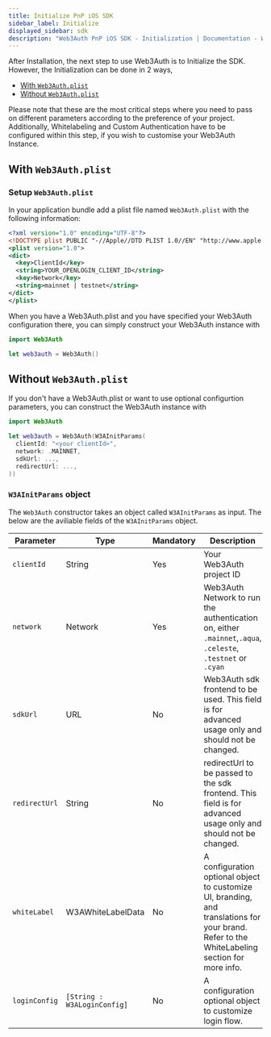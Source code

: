 ```yaml
---
title: Initialize PnP iOS SDK
sidebar_label: Initialize
displayed_sidebar: sdk
description: "Web3Auth PnP iOS SDK - Initialization | Documentation - Web3Auth"
---
```


After Installation, the next step to use Web3Auth is to Initialize the SDK. However, the Initialization can be done in 2 ways,

- [With `Web3Auth.plist`](#with-web3authplist)
- [Without `Web3Auth.plist`](#without-web3authplist)

Please note that these are the most critical steps where you need to pass on different parameters according to the preference of your project.
Additionally, Whitelabeling and Custom Authentication have to be configured within this step, if you wish to customise your Web3Auth Instance.

## With `Web3Auth.plist`

### Setup `Web3Auth.plist`

In your application bundle add a plist file named `Web3Auth.plist` with the following information:

```xml
<?xml version="1.0" encoding="UTF-8"?>
<!DOCTYPE plist PUBLIC "-//Apple//DTD PLIST 1.0//EN" "http://www.apple.com/DTDs/PropertyList-1.0.dtd">
<plist version="1.0">
<dict>
  <key>ClientId</key>
  <string>YOUR_OPENLOGIN_CLIENT_ID</string>
  <key>Network</key>
  <string>mainnet | testnet</string>
</dict>
</plist>
```

When you have a Web3Auth.plist and you have specified your Web3Auth configuration there, you can simply construct your Web3Auth instance with

```swift
import Web3Auth

let web3auth = Web3Auth()
```

## Without `Web3Auth.plist`

If you don't have a Web3Auth.plist or want to use optional configurtion parameters, you can construct the Web3Auth instance with

```swift
import Web3Auth

let web3auth = Web3Auth(W3AInitParams(
  clientId: "<your clientId>",
  network: .MAINNET,
  sdkUrl: ...,
  redirectUrl: ...,
))
```

### `W3AInitParams` object

The `Web3Auth` constructor takes an object called `W3AInitParams` as input. The below are the aviliable fields of the `W3AInitParams` object.

| Parameter     | Type                        | Mandatory | Description                                                                                                                                   |
| ------------- | --------------------------- | --------- | --------------------------------------------------------------------------------------------------------------------------------------------- |
| `clientId`    | String                      | Yes       | Your Web3Auth project ID                                                                                                                      |
| `network`     | Network                     | Yes       | Web3Auth Network to run the authentication on, either `.mainnet`,`.aqua`, `.celeste`, `.testnet` or `.cyan`                                   |
| `sdkUrl`      | URL                         | No        | Web3Auth sdk frontend to be used. This field is for advanced usage only and should not be changed.                                            |
| `redirectUrl` | String                      | No        | redirectUrl to be passed to the sdk frontend. This field is for advanced usage only and should not be changed.                                |
| `whiteLabel`  | W3AWhiteLabelData           | No        | A configuration optional object to customize UI, branding, and translations for your brand. Refer to the WhiteLabeling section for more info. |
| `loginConfig` | `[String : W3ALoginConfig]` | No        | A configuration optional object to customize login flow.                                                                                      |
